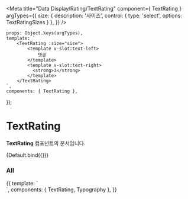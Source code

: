 
<Meta
    title="Data Display/Rating/TextRating"
    component={ TextRating }
    argTypes={{
        size: {
            description: '사이즈',
            control: {
                type: 'select',
                options: TextRatingSizes
            }
        },
    }}
/>

    props: Object.keys(argTypes),
    template: `
        <TextRating :size="size">
            <template v-slot:text-left>
                댓글
            </template>
            <template v-slot:text-right>
              <strong>3</strong>
            </template>
        </TextRating>
    `,
    components: { TextRating },
});

# TextRating

**TextRating** 컴포넌트의 문서입니다.

<Story name="Default" height="100px">
    {Default.bind({})}
</Story>

<ArgsTable story="Default" />

### All
<Canvas>
    <Story name="All" height="100px">
        {{
            template: `
            <div style="display: flex; flex-direction: column">
                <TextRating size="default">
                    <template v-slot:text-left>
                        댓글
                    </template>
                    <template v-slot:text-right>
                        <Typography color="gray850">
                            3
                        </Typography>
                    </template>
                    </TextRating>
                    <TextRating size="small">
                        <template v-slot:text-left>
                            총
                        </template>
                    <template v-slot:text-right>
                        <Typography color="gray700" element="span">204</Typography>건
                    </template>
                </TextRating>
            </div>
    `,
            components: { TextRating, Typography },
        }}
    </Story>
</Canvas>

